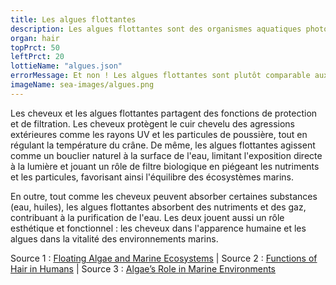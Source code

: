---
title: Les algues flottantes
description: Les algues flottantes sont des organismes aquatiques photosynthétiques dérivant à la surface ou à proximité de l'eau, jouant un rôle crucial dans la production d'oxygène, l'absorption de CO₂ et la création d'habitats pour de nombreuses espèces marines.
organ: hair
topPrct: 50
leftPrct: 20
lottieName: "algues.json"
errorMessage: Et non ! Les algues flottantes sont plutôt comparable aux cheveux notamment dans leur rôle de filtres.
imageName: sea-images/algues.png
---
Les cheveux et les algues flottantes partagent des fonctions de protection et de filtration. Les cheveux protègent le cuir chevelu des agressions extérieures comme les rayons UV et les particules de poussière, tout en régulant la température du crâne. De même, les algues flottantes agissent comme un bouclier naturel à la surface de l'eau, limitant l'exposition directe à la lumière et jouant un rôle de filtre biologique en piégeant les nutriments et les particules, favorisant ainsi l'équilibre des écosystèmes marins.

En outre, tout comme les cheveux peuvent absorber certaines substances (eau, huiles), les algues flottantes absorbent des nutriments et des gaz, contribuant à la purification de l'eau. Les deux jouent aussi un rôle esthétique et fonctionnel : les cheveux dans l'apparence humaine et les algues dans la vitalité des environnements marins.

Source 1 : [Floating Algae and Marine Ecosystems](https://www.nationalgeographic.com) | Source 2 : [Functions of Hair in Humans](https://www.aad.org) | Source 3 : [Algae’s Role in Marine Environments](https://ocean.si.edu)
